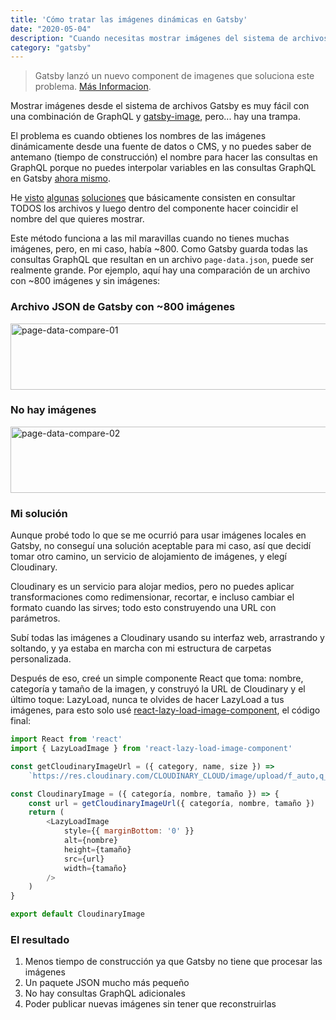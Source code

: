 ```yaml
---
title: 'Cómo tratar las imágenes dinámicas en Gatsby'
date: "2020-05-04"
description: "Cuando necesitas mostrar imágenes del sistema de archivos de forma dinámica, necesitas ser inteligente, y a veces los archivos del sistema no son suficientes."
category: "gatsby"
---
```


> Gatsby lanzó un nuevo component de imagenes que soluciona este problema. [Más Informacion](https://gatsbyjs.com/docs/how-to/images-and-media/using-gatsby-plugin-image/).

Mostrar imágenes desde el sistema de archivos Gatsby es muy fácil con una combinación de GraphQL y [gatsby-image](https://www.gatsbyjs.org/packages/gatsby-image/), pero... hay una trampa.

El problema es cuando obtienes los nombres de las imágenes dinámicamente desde una fuente de datos o CMS, y no puedes saber de antemano (tiempo de construcción) el nombre para hacer las consultas en GraphQL porque no puedes interpolar variables en las consultas GraphQL en Gatsby [ahora mismo](https://github.com/gatsbyjs/gatsby/issues/5069).

He [visto](https://noahgilmore.com/blog/easy-gatsby-image-components/) [algunas](https://stackoverflow.com/a/56508865) [soluciones](https://codebushi.com/using-gatsby-image/) que básicamente consisten en consultar TODOS los archivos y luego dentro del componente hacer coincidir el nombre del que quieres mostrar.

Este método funciona a las mil maravillas cuando no tienes muchas imágenes, pero, en mi caso, había ~800. Como Gatsby guarda todas las consultas GraphQL que resultan en un archivo `page-data.json`, puede ser realmente grande. Por ejemplo, aquí hay una comparación de un archivo con ~800 imágenes y sin imágenes:

### Archivo JSON de Gatsby con ~800 imágenes
<Image src="/static/images/blog/dynamic-gatsby-images-an-ternative/page-data-compare-01.jpg" alt="page-data-compare-01" width="904" height="106" />

### No hay imágenes
<Image src="/static/images/blog/dynamic-gatsby-images-an-anternative/page-data-compare-02.jpg" alt="page-data-compare-02" width="904" height="106" />

### Mi solución
Aunque probé todo lo que se me ocurrió para usar imágenes locales en Gatsby, no conseguí una solución aceptable para mi caso, así que decidí tomar otro camino, un servicio de alojamiento de imágenes, y elegí Cloudinary.

Cloudinary es un servicio para alojar medios, pero no puedes aplicar transformaciones como redimensionar, recortar, e incluso cambiar el formato cuando las sirves; todo esto construyendo una URL con parámetros.

Subí todas las imágenes a Cloudinary usando su interfaz web, arrastrando y soltando, y ya estaba en marcha con mi estructura de carpetas personalizada.

Después de eso, creé un simple componente React que toma: nombre, categoría y tamaño de la imagen, y construyó la URL de Cloudinary y el último toque: LazyLoad, nunca te olvides de hacer LazyLoad a tus imágenes, para esto solo usé [react-lazy-load-image-component](https://www.npmjs.com/package/react-lazy-load-image-component), el código final:

```javascript
import React from 'react'
import { LazyLoadImage } from 'react-lazy-load-image-component'

const getCloudinaryImageUrl = ({ category, name, size }) =>
    `https://res.cloudinary.com/CLOUDINARY_CLOUD/image/upload/f_auto,q_auto,c_pad,w_${size},h_${size}/lapulpe/${category}/${name}`

const CloudinaryImage = ({ categoría, nombre, tamaño }) => {
    const url = getCloudinaryImageUrl({ categoría, nombre, tamaño })
    return (
        <LazyLoadImage
            style={{ marginBottom: '0' }}
            alt={nombre}
            height={tamaño}
            src={url}
            width={tamaño}
        />
    )
}

export default CloudinaryImage
```

### El resultado

1. Menos tiempo de construcción ya que Gatsby no tiene que procesar las imágenes
2. Un paquete JSON mucho más pequeño
3. No hay consultas GraphQL adicionales
4. Poder publicar nuevas imágenes sin tener que reconstruirlas